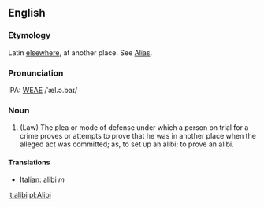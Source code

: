 ==English==
===Etymology===
Latin [[elsewhere]], at another place.  See  [[Alias]].

===Pronunciation===
IPA: [[WEAE]] /ˈæl.ə.baɪ/

===Noun===
#(Law) The plea or mode of defense under which a person on trial for  a crime proves or attempts to prove that he was in another  place when the alleged act was committed; as, to set up an alibi; to prove an alibi.
<!-- material copied from Webster's Revised Unabridged Dictionary (1913) -->

====Translations====
*[[Italian]]: [[alibi]] ''m''

[[it:alibi]]
[[pl:Alibi]]